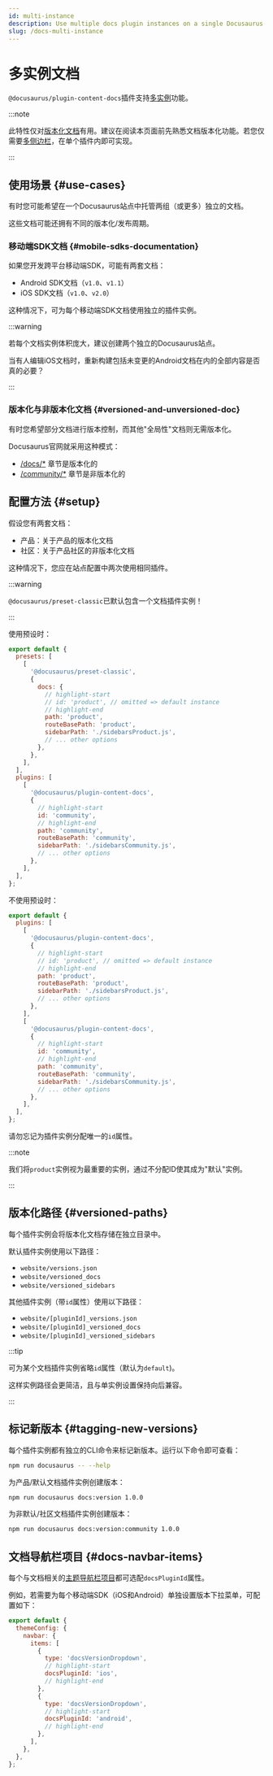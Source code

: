 ```yaml
---
id: multi-instance
description: Use multiple docs plugin instances on a single Docusaurus site.
slug: /docs-multi-instance
---
```


# 多实例文档

`@docusaurus/plugin-content-docs`插件支持[多实例](../../using-plugins.mdx#multi-instance-plugins-and-plugin-ids)功能。

:::note

此特性仅对[版本化文档](./versioning.mdx)有用。建议在阅读本页面前先熟悉文档版本化功能。若您仅需要[多侧边栏](./sidebar/multiple-sidebars.mdx)，在单个插件内即可实现。

:::

## 使用场景 {#use-cases}

有时您可能希望在一个Docusaurus站点中托管两组（或更多）独立的文档。

这些文档可能还拥有不同的版本化/发布周期。

### 移动端SDK文档 {#mobile-sdks-documentation}

如果您开发跨平台移动端SDK，可能有两套文档：

- Android SDK文档（`v1.0`、`v1.1`）
- iOS SDK文档（`v1.0`、`v2.0`）

这种情况下，可为每个移动端SDK文档使用独立的插件实例。

:::warning

若每个文档实例体积庞大，建议创建两个独立的Docusaurus站点。

当有人编辑iOS文档时，重新构建包括未变更的Android文档在内的全部内容是否真的必要？

:::

### 版本化与非版本化文档 {#versioned-and-unversioned-doc}

有时您希望部分文档进行版本控制，而其他"全局性"文档则无需版本化。

Docusaurus官网就采用这种模式：

- [/docs/\*](/docs) 章节是版本化的
- [/community/\*](/community/support) 章节是非版本化的

## 配置方法 {#setup}

假设您有两套文档：

- 产品：关于产品的版本化文档
- 社区：关于产品社区的非版本化文档

这种情况下，您应在站点配置中两次使用相同插件。

:::warning

`@docusaurus/preset-classic`已默认包含一个文档插件实例！

:::

使用预设时：

```js title="docusaurus.config.js"
export default {
  presets: [
    [
      '@docusaurus/preset-classic',
      {
        docs: {
          // highlight-start
          // id: 'product', // omitted => default instance
          // highlight-end
          path: 'product',
          routeBasePath: 'product',
          sidebarPath: './sidebarsProduct.js',
          // ... other options
        },
      },
    ],
  ],
  plugins: [
    [
      '@docusaurus/plugin-content-docs',
      {
        // highlight-start
        id: 'community',
        // highlight-end
        path: 'community',
        routeBasePath: 'community',
        sidebarPath: './sidebarsCommunity.js',
        // ... other options
      },
    ],
  ],
};
```

不使用预设时：

```js title="docusaurus.config.js"
export default {
  plugins: [
    [
      '@docusaurus/plugin-content-docs',
      {
        // highlight-start
        // id: 'product', // omitted => default instance
        // highlight-end
        path: 'product',
        routeBasePath: 'product',
        sidebarPath: './sidebarsProduct.js',
        // ... other options
      },
    ],
    [
      '@docusaurus/plugin-content-docs',
      {
        // highlight-start
        id: 'community',
        // highlight-end
        path: 'community',
        routeBasePath: 'community',
        sidebarPath: './sidebarsCommunity.js',
        // ... other options
      },
    ],
  ],
};
```

请勿忘记为插件实例分配唯一的`id`属性。

:::note

我们将`product`实例视为最重要的实例，通过不分配ID使其成为"默认"实例。

:::

## 版本化路径 {#versioned-paths}

每个插件实例会将版本化文档存储在独立目录中。

默认插件实例使用以下路径：

- `website/versions.json`
- `website/versioned_docs`
- `website/versioned_sidebars`

其他插件实例（带`id`属性）使用以下路径：

- `website/[pluginId]_versions.json`
- `website/[pluginId]_versioned_docs`
- `website/[pluginId]_versioned_sidebars`

:::tip

可为某个文档插件实例省略`id`属性（默认为`default`)。

这样实例路径会更简洁，且与单实例设置保持向后兼容。

:::

## 标记新版本 {#tagging-new-versions}

每个插件实例都有独立的CLI命令来标记新版本。运行以下命令即可查看：

```bash npm2yarn
npm run docusaurus -- --help
```

为产品/默认文档插件实例创建版本：

```bash npm2yarn
npm run docusaurus docs:version 1.0.0
```

为非默认/社区文档插件实例创建版本：

```bash npm2yarn
npm run docusaurus docs:version:community 1.0.0
```

## 文档导航栏项目 {#docs-navbar-items}

每个与文档相关的[主题导航栏项目](../../api/themes/theme-configuration.mdx#navbar)都可选配`docsPluginId`属性。

例如，若需要为每个移动端SDK（iOS和Android）单独设置版本下拉菜单，可配置如下：

```js title="docusaurus.config.js"
export default {
  themeConfig: {
    navbar: {
      items: [
        {
          type: 'docsVersionDropdown',
          // highlight-start
          docsPluginId: 'ios',
          // highlight-end
        },
        {
          type: 'docsVersionDropdown',
          // highlight-start
          docsPluginId: 'android',
          // highlight-end
        },
      ],
    },
  },
};
```